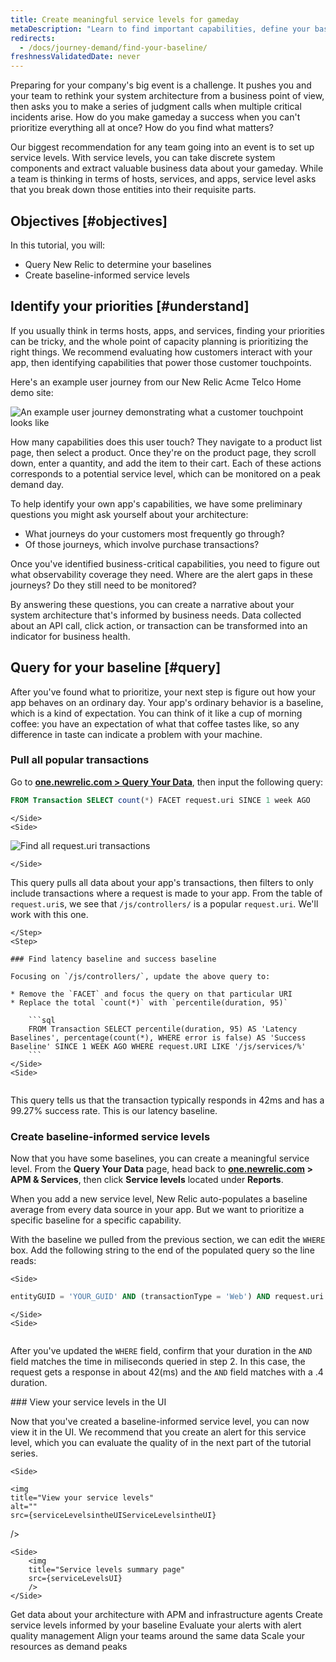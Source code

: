 ```yaml
---
title: Create meaningful service levels for gameday
metaDescription: "Learn to find important capabilities, define your baselines, and set up meaningful service levels for peak demand."
redirects:
  - /docs/journey-demand/find-your-baseline/
freshnessValidatedDate: never
---
```








Preparing for your company's big event is a challenge. It pushes you and your team to rethink your system architecture from a business point of view, then asks you to make a series of judgment calls when multiple critical incidents arise. How do you make gameday a success when you can't prioritize everything all at once? How do you find what matters?

Our biggest recommendation for any team going into an event is to set up service levels. With service levels, you can take discrete system components and extract valuable business data about your gameday. While a team is thinking in terms of hosts, services, and apps, service level asks that you break down those entities into their requisite parts.

## Objectives [#objectives]

In this tutorial, you will:

* Query New Relic to determine your baselines
* Create baseline-informed service levels

## Identify your priorities [#understand]

If you usually think in terms hosts, apps, and services, finding your priorities can be tricky, and the whole point of capacity planning is prioritizing the right things. We recommend evaluating how customers interact with your app, then identifying capabilities that power those customer touchpoints. 

Here's an example user journey from our New Relic Acme Telco Home demo site:

<img
    title="You can attach service levels to customer touchpoints"
    alt="An example user journey demonstrating what a customer touchpoint looks like"
    src={userJourneyAPossibleUserJourney}
/>

How many capabilities does this user touch? They navigate to a product list page, then select a product. Once they're on the product page, they scroll down, enter a quantity, and add the item to their cart. Each of these actions corresponds to a potential service level, which can be monitored on a peak demand day. 

To help identify your own app's capabilities, we have some preliminary questions you might ask yourself about your architecture:

* What journeys do your customers most frequently go through?
* Of those journeys, which involve purchase transactions? 

Once you've identified business-critical capabilities, you need to figure out what observability coverage they need. Where are the alert gaps in these journeys? Do they still need to be monitored? 

By answering these questions, you can create a narrative about your system architecture that's informed by business needs. Data collected about an API call, click action, or transaction can be transformed into an indicator for business health.

## Query for your baseline [#query]

After you've found what to prioritize, your next step is figure out how your app behaves on an ordinary day. Your app's ordinary behavior is a baseline, which is a kind of expectation. You can think of it like a cup of morning coffee: you have an expectation of what that coffee tastes like, so any difference in taste can indicate a problem with your machine. 

<Steps>
    <Step>
        
### Pull all popular transactions  
        
Go to **[one.newrelic.com > Query Your Data](https://one.newrelic.com/data-exploration/query-builder)**, then input the following query:

<SideBySide>
    <Side>
    
```sql
FROM Transaction SELECT count(*) FACET request.uri SINCE 1 week AGO
```  

    </Side>
    <Side>
<img
    title="Find all request.uri transactions"
    alt="Find all request.uri transactions"
    src={queriesnrqlRequesturiFacet}
/> 

    </Side>
</SideBySide>

This query pulls all data about your app's transactions, then filters to only include transactions where a request is made to your app. From the table of `request.uri`s, we see that `/js/controllers/` is a popular `request.uri`. We'll work with this one. 

    </Step>
    <Step>
    
    ### Find latency baseline and success baseline

    Focusing on `/js/controllers/`, update the above query to:

    * Remove the `FACET` and focus the query on that particular URI
    * Replace the total `count(*)` with `percentile(duration, 95)`

<SideBySide>
    <Side>

        ```sql
        FROM Transaction SELECT percentile(duration, 95) AS 'Latency Baselines', percentage(count(*), WHERE error is false) AS 'Success Baseline' SINCE 1 WEEK AGO WHERE request.URI LIKE '/js/services/%'
        ```
    </Side>
    <Side>

<img
    title="Latency and Success baseline"
    alt=""
    src={queriesnrqlLatencyandSuccessBaseline}
/>
    </Side>
</SideBySide>

This query tells us that the transaction typically responds in 42ms and has a 99.27% success rate. This is our latency baseline. 

</Step>
<Step>

### Create baseline-informed service levels

Now that you have some baselines, you can create a meaningful service level. From the **Query Your Data** page, head back to **[one.newrelic.com](https://one.newrelic.com) > APM & Services**, then click **Service levels** located under **Reports**.

When you add a new service level, New Relic auto-populates a baseline average from every data source in your app. But we want to prioritize a specific baseline for a specific capability. 

With the baseline we pulled from the previous section, we can edit the `WHERE` box. Add the following string to the end of the populated query so the line reads:

<SideBySide>

    <Side>
```sql
entityGUID = 'YOUR_GUID' AND (transactionType = 'Web') AND request.uri LIKE `/js/services/%`
```    
    </Side>
    <Side>
<img
    title="Create baseline informed SLI"
    alt=""
    src={slmUpdateSLIinUI}
/>    
</Side>
</SideBySide>

After you've updated the `WHERE` field, confirm that your duration in the `AND` field matches the time in miliseconds queried in step 2. In this case, the request gets a response in about 42(ms) and the `AND` field matches with a .4 duration.

</Step>
<Step>
    ### View your service levels in the UI

Now that you've created a baseline-informed service level, you can now view it in the UI. We recommend that you create an alert for this service level, which you can evaluate the quality of in the next part of the tutorial series.

<SideBySide>

    <Side>

    <img
    title="View your service levels"
    alt=""
    src={serviceLevelsintheUIServiceLevelsintheUI}
/>
    </Side>

    <Side>
        <img
        title="Service levels summary page"
        src={serviceLevelsUI}
        />
    </Side>

</SideBySide>

</Step>
</Steps>

<DocTiles numbered>
    <DocTile title='Get started' path="/docs/journey-demand/get-started">Get data about your architecture with APM and infrastructure agents</DocTile>
    <DocTile title='Create service levels for gameday' path="/docs/journey-demand/find-your-baseline/" label={{text: "You are here", color: "orange"}}>Create service levels informed by your baseline  </DocTile>
</DocTiles>

<DocTiles>
    <DocTile title='Reduce noise with quality alerts' number='3' path="/docs/journey-demand/create-quality-alerts/">Evaluate your alerts with alert quality management</DocTile>
    <DocTile title='Align your teams with workloads' number='4' path="/docs/journey-demand/organize-data-workloads/">Align your teams around the same data</DocTile>    
    <DocTile title='Autoscale your infrastructure with Kubernetes' number='5' path="/docs/journey-demand/autoscale-your-infra/"> Scale your resources as demand peaks</DocTile>
</DocTiles>
